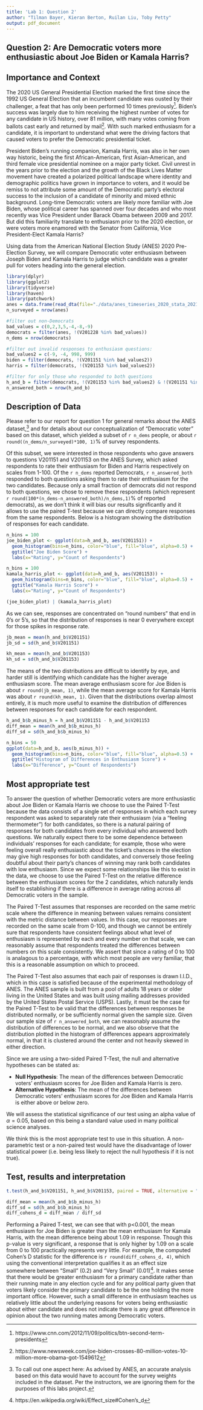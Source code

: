 ```yaml
---
title: 'Lab 1: Question 2'
author: "Tilman Bayer, Kieran Berton, Ruilan Liu, Toby Petty"
output: pdf_document
---
```


## Question 2: Are Democratic voters more enthusiastic about Joe Biden or Kamala Harris?

## Importance and Context

The 2020 US General Presidential Election marked the first time since the 1992 US General Election that an incumbent candidate was ousted by their challenger, a feat that has only been performed 10 times previously^[https://www.cnn.com/2012/11/09/politics/btn-second-term-presidents]. Biden's success was largely due to him receiving the highest number of votes for any candidate in US history, over 81 million, with many votes coming from ballots cast early and returned by mail^[https://www.newsweek.com/joe-biden-crosses-80-million-votes-10-million-more-obama-got-1549612]. With such marked enthusiasm for a candidate, it is important to understand what were the driving factors that caused voters to prefer the Democratic presidential ticket. 

President Biden's running companion, Kamala Harris, was also in her own way historic, being the first African-American, first Asian-American, and third female vice presidential nominee on a major party ticket. Civil unrest in the years prior to the election and the growth of the Black Lives Matter movement have created a polarized political landscape where identity and demographic politics have grown in importance to voters, and it would be remiss to not attribute some amount of the Democratic party's electoral success to the inclusion of a candidate of minority and mixed ethnic background. Long-time Democratic voters are likely more familiar with Joe Biden, whose political career has spanned over four decades and who most recently was Vice President under Barack Obama between 2009 and 2017. But did this familiarity translate to enthusiasm prior to the 2020 election, or were voters more enamored with the Senator from California, Vice President-Elect Kamala Harris? 

Using data from the American National Election Study (ANES) 2020 Pre-Election Survey, we will compare Democratic voter enthusiasm between Joseph Biden and Kamala Harris to judge which candidate was a greater pull for voters heading into the general election. 

```r
library(dplyr)
library(ggplot2) 
library(tidyverse)
library(haven)
library(patchwork)
anes = data.frame(read_dta(file="./data/anes_timeseries_2020_stata_20210211.dta"))
n_surveyed = nrow(anes)
```
```r

#filter out non-Democrats
bad_values = c(0,2,3,5,-4,-8,-9)
democrats = filter(anes, !(V201228 %in% bad_values))
n_dems = nrow(democrats)

#filter out invalid responses to enthusiasm questions:
bad_values2 = c(-9, -4, 998, 999)
biden = filter(democrats, !(V201151 %in% bad_values2))
harris = filter(democrats, !(V201153 %in% bad_values2))

#filter for only those who responded to both questions
h_and_b = filter(democrats, !(V201153 %in% bad_values2) & !(V201151 %in% bad_values2))
n_answered_both = nrow(h_and_b)
```

## Description of Data
Please refer to our report for question 1 for general remarks about the ANES dataset,^[To call out one aspect here: As advised by ANES, an accurate analysis based on this data would have to account for the survey weights included in the dataset. Per the instructors, we are ignoring them for the purposes of this labs project.] and for details about our conceptualization of "Democratic voter" based on this dataset, which yielded a subset of `r n_dems` people, or about `r round((n_dems/n_surveyed)*100, 1)`% of survey respondents.

Of this subset, we were interested in those respondents who gave answers to questions V201151 and V201153 on the ANES Survey, which asked respondents to rate their enthusiasm for Biden and Harris respectively on scales from 1-100. Of the `r n_dems` reported Democrats, `r n_answered_both` responded to both questions asking them to rate their enthusiasm for the two candidates. Because only a small fraction of democrats did not respond to both questions, we chose to remove these respondents (which represent `r round(100*(n_dems-n_answered_both)/n_dems,1)`% of reported democrats), as we don't think it will bias our results significantly and it allows to use the paired T-test because we can directly compare responses from the same respondents. Below is a histogram showing the distribution of responses for each candidate. 

```r
n_bins = 100
joe_biden_plot <- ggplot(data=h_and_b, aes(V201151)) + 
  geom_histogram(bins=n_bins, color="blue", fill="blue", alpha=0.5) +
  ggtitle("Joe Biden Score") + 
  labs(x="Rating", y="Count of Respondents")
```   

```r
n_bins = 100
kamala_harris_plot <- ggplot(data=h_and_b, aes(V201153)) + 
  geom_histogram(bins=n_bins, color="blue", fill="blue", alpha=0.5) +
  ggtitle("Kamala Harris Score") + 
  labs(x="Rating", y="Count of Respondents")
```   

```r
(joe_biden_plot) | (kamala_harris_plot) 
```
As we can see, responses are concentrated on "round numbers" that end in 0's or 5's, so that the distribution of responses is near 0 everywhere except for those spikes in response rate. 

```r
jb_mean = mean(h_and_b$V201151)
jb_sd = sd(h_and_b$V201151)

kh_mean = mean(h_and_b$V201153)
kh_sd = sd(h_and_b$V201153)
```

The means of the two distributions are difficult to identify by eye, and harder still is identifying which candidate has the higher average enthusiasm score. The mean average enthusiasm score for Joe Biden is about `r round(jb_mean, 1)`, while the mean average score for Kamala Harris was about `r round(kh_mean, 1)`. Given that the distributions overlap almost entirely, it is much more useful to examine the distribution of differences between responses for each candidate for each respondent. 

```r
h_and_b$b_minus_h = h_and_b$V201151 - h_and_b$V201153
diff_mean = mean(h_and_b$b_minus_h)
diff_sd = sd(h_and_b$b_minus_h)
```

```r
n_bins = 50
ggplot(data=h_and_b, aes(b_minus_h)) + 
  geom_histogram(bins=n_bins, color="blue", fill="blue", alpha=0.5) +
  ggtitle("Histogram of Differences in Enthusiasm Score") + 
  labs(x="Difference", y="Count of Respondents")
```

## Most appropriate test 

To answer the question of whether Democratic voters are more enthusiastic about Joe Biden or Kamala Harris we choose to use the Paired T-Test because the data consists of a single set of responses in which each survey respondent was asked to separately rate their enthusiasm (via a "feeling thermometer") for both candidates, so there is a natural pairing of responses for both candidates from every individual who answered both questions. We naturally expect there to be some dependence between individuals' responses for each candidate; for example, those who were feeling overall really enthusiastic about the ticket's chances in the election may give high responses for both candidates, and conversely those feeling doubtful about their party's chances of winning may rank both candidates with low enthusiasm. Since we expect some relationships like this to exist in the data, we choose to use the Paired T-Test on the relative difference between the enthusiasm scores for the 2 candidates, which naturally lends itself to establishing if there is a difference in average rating across all Democratic voters in the sample.

The Paired T-Test assumes that responses are recorded on the same metric scale where the difference in meaning between values remains consistent with the metric distance between values. In this case, our responses are recorded on the same scale from 0-100, and though we cannot be entirely sure that respondents have consistent feelings about what level of enthusiasm is represented by each and every number on that scale, we can reasonably assume that respondents treated the differences between numbers on this scale consistently. We assert that since a rating of 0 to 100 is analagous to a percentage, with which most people are very familiar, that this is a reasonable assumption on which to proceed.

The Paired T-Test also assumes that each pair of responses is drawn I.I.D., which in this case is satisfied because of the experimental methodology of ANES. The ANES sample is built from a pool of adults 18 years or older living in the United States and was built using mailing addresses provided by the United States Postal Service (USPS). Lastly, it must be the case for the Paired T-Test to be valid that the differences between responses be distributed normally, or be sufficiently normal given the sample size. Given our sample size of `r n_answered_both`, we can reasonably assume the distribution of differences to be normal, and we also observe that the distribution plotted in the histogram of differences appears approximately normal, in that it is clustered around the center and not heavily skewed in either direction.

Since we are using a two-sided Paired T-Test, the null and alternative hypotheses can be stated as:

* **Null Hypothesis**: The mean of the differences between Democratic voters' enthusiasm scores for Joe Biden and Kamala Harris is zero.
* **Alternative Hypothesis**: The mean of the differences between Democratic voters' enthusiasm scores for Joe Biden and Kamala Harris is either above or below zero. 

We will assess the statistical significance of our test using an alpha value of $\alpha = 0.05$, based on this being a standard value used in many political science analyses.

We think this is the most appropriate test to use in this situation. A non-parametric test or a non-paired test would have the disadvantage of lower statistical power (i.e. being less likely to reject the null hypothesis if it is not true). 

## Test, results and interpretation
<!-- What are the results of your test? --> 
<!-- What do the results of this test mean? What is the practical significance? -->
```r
t.test(h_and_b$V201151, h_and_b$V201153, paired = TRUE, alternative = "two.sided")
```
```r
diff_mean = mean(h_and_b$b_minus_h)
diff_sd = sd(h_and_b$b_minus_h)
diff_cohens_d = diff_mean / diff_sd
```
Performing a Paired T-test, we can see that with p<0.001, the mean enthusiasm for Joe Biden is greater than the mean enthusiasm for Kamala Harris, with the mean difference being about 1.09 in response. Though this p-value is very significant, a response that is only higher by 1.09 on a scale from 0 to 100 practically represents very little. For example, the computed Cohen's D statistic for the difference is `r round(diff_cohens_d, 4)`, which using the conventional interpretation qualifies it as an effect size somewhere between "Small" (0.2) and "Very Small" (0.01)^[https://en.wikipedia.org/wiki/Effect_size#Cohen's_d].  It makes sense that there would be greater enthusiasm for a primary candidate rather than their running mate in any election cycle and for any political party given that voters likely consider the primary candidate to be the one holding the more important office. However, such a small difference in enthusiasm teaches us relatively little about the underlying reasons for voters being enthusiastic about either candidate and does not indicate there is any great difference in opinion about the two running mates among Democratic voters. 